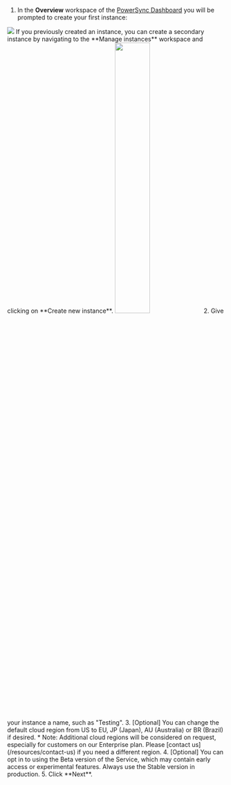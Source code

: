 1. In the **Overview** workspace of the [PowerSync Dashboard](/usage/tools/powersync-dashboard) you will be prompted to create your first instance:
  <Frame>
    <img src="/images/installation/overview-create-instance.png" />
  </Frame>
  <Note>
    If you previously created an instance, you can create a secondary instance by navigating to the **Manage instances** workspace and clicking on **Create new instance**.
    <img src="/images/installation/create-new-instance.png" width="40%" />
  </Note>
2. Give your instance a name, such as "Testing".
3. [Optional] You can change the default cloud region from US to EU, JP (Japan), AU (Australia) or BR (Brazil) if desired.
   * Note: Additional cloud regions will be considered on request, especially for customers on our Enterprise plan. Please [contact us](/resources/contact-us) if you need a different region.
4. [Optional] You can opt in to using the Beta version of the Service, which may contain early access or experimental features. Always use the Stable version in production. 
5. Click **Next**.